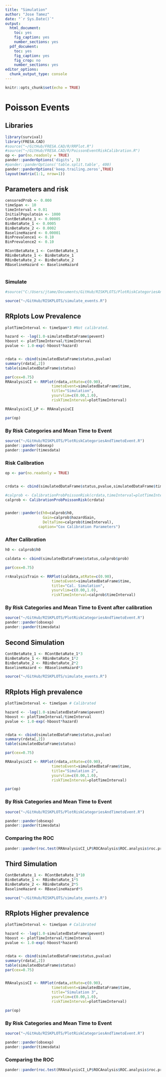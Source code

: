 ```yaml
---
title: "Simulation"
author: "Jose Tamez"
date: "`r Sys.Date()`"
output: 
  html_document: 
    toc: yes
    fig_caption: yes
    number_sections: yes
  pdf_document: 
    toc: yes
    fig_caption: yes
    fig_crop: no
    number_sections: yes
editor_options: 
  chunk_output_type: console
---
```


```r
knitr::opts_chunk$set(echo = TRUE)
```

# Poisson Events

## Libraries
```r
library(survival)
library(FRESA.CAD)
#source("~/GitHub/FRESA.CAD/R/RRPlot.R")
#source("~/GitHub/FRESA.CAD/R/PoissonEventRiskCalibration.R")
op <- par(no.readonly = TRUE)
pander::panderOptions('digits', 3)
#pander::panderOptions('table.split.table', 400)
pander::panderOptions('keep.trailing.zeros',TRUE)
layout(matrix(1:1, nrow=1))

```
## Parameters and risk
```r
censoredProb <- 0.000
timeSpan <- 10
timeInterval = 0.01
InitialPopulatoin <- 1000
ContBetaRate_1 <- 0.00005
BinBetaRate_1 <- 0.0005
BinBetaRate_2 <- 0.0002
BaselineHazard <- 0.00001
BinPrevalence1 <- 0.10
BinPrevalence2 <- 0.10

RContBetaRate_1 <- ContBetaRate_1
RBinBetaRate_1 <- BinBetaRate_1
RBinBetaRate_2 <- BinBetaRate_2
RBaselineHazard <- BaselineHazard



```

### Simulate

```r
#source("C:/Users/jtame/Documents/GitHub/RISKPLOTS/PlotRiskCategoriesAndTimetoEvent.R")

source("~/GitHub/RISKPLOTS/simulate_events.R")

```


## RRplots Low Prevalence

```r

plotTimeInterval <- timeSpan*3 #Not calibrated.

hazard <- -log(1.0-simulatedDataFrame$pevent)
hboost <- plotTimeInterval/timeInterval
pvalue <- 1.0-exp(-hboost*hazard)


rdata <- cbind(simulatedDataFrame$status,pvalue)
summary(rdata[,2])
table(simulatedDataFrame$status)

par(cex=0.75)
RRAnalysisCI <- RRPlot(rdata,atRate=c(0.90),
                     timetoEvent=simulatedDataFrame$time,
                     title="Simulation",
                     ysurvlim=c(0.00,1.0),
                     riskTimeInterval=plotTimeInterval)

RRAnalysisCI_LP <- RRAnalysisCI

par(op)

```


### By Risk Categories and Mean Time to Event
```r

source("~/GitHub/RISKPLOTS/PlotRiskCategoriesAndTimetoEvent.R")
pander::pander(obsexp)
pander::pander(timesdata)

```


### Risk Calibration

```r
op <- par(no.readonly = TRUE)


crdata <- cbind(simulatedDataFrame$status,pvalue,simulatedDataFrame$time)

#calprob <- CalibrationProbPoissonRisk(crdata,timeInterval=plotTimeInterval)
calprob <- CalibrationProbPoissonRisk(crdata)


pander::pander(c(h0=calprob$h0,
                 Gain=calprob$hazardGain,
                 DeltaTime=calprob$timeInterval),
               caption="Cox Calibration Parameters")

```

### After Calibration
```r

h0 <- calprob$h0

caldata <- cbind(simulatedDataFrame$status,calprob$prob)

par(cex=0.75)

rrAnalysisTrain <- RRPlot(caldata,atRate=c(0.90),
                     timetoEvent=simulatedDataFrame$time,
                     title="Cal. Simulation",
                     ysurvlim=c(0.00,1.0),
                     riskTimeInterval=calprob$timeInterval)

```


### By Risk Categories and Mean Time to Event after calibration
```r
source("~/GitHub/RISKPLOTS/PlotRiskCategoriesAndTimetoEvent.R")
pander::pander(obsexp)
pander::pander(timesdata)

```


## Second Simulation
```r

ContBetaRate_1 <- RContBetaRate_1*3
BinBetaRate_1 <- RBinBetaRate_1*2
BinBetaRate_2 <- RBinBetaRate_2*2
BaselineHazard <- RBaselineHazard*3

source("~/GitHub/RISKPLOTS/simulate_events.R")

```



## RRplots High prevalence

```r

plotTimeInterval <- timeSpan # Calibrated

hazard <- -log(1.0-simulatedDataFrame$pevent)
hboost <- plotTimeInterval/timeInterval
pvalue <- 1.0-exp(-hboost*hazard)


rdata <- cbind(simulatedDataFrame$status,pvalue)
summary(rdata[,2])
table(simulatedDataFrame$status)

par(cex=0.75)

RRAnalysisCI <- RRPlot(rdata,atRate=c(0.90),
                     timetoEvent=simulatedDataFrame$time,
                     title="Simulation 2",
                     ysurvlim=c(0.00,1.0),
                     riskTimeInterval=plotTimeInterval)

par(op)

```


### By Risk Categories and Mean Time to Event
```r

source("~/GitHub/RISKPLOTS/PlotRiskCategoriesAndTimetoEvent.R")

pander::pander(obsexp)
pander::pander(timesdata)

```

### Comparing the ROC

```r

pander::pander(roc.test(RRAnalysisCI_LP$ROCAnalysis$ROC.analysis$roc.predictor,RRAnalysisCI$ROCAnalysis$ROC.analysis$roc.predictor))


```


## Third Simulation
```r

ContBetaRate_1 <- RContBetaRate_1*10
BinBetaRate_1 <- RBinBetaRate_1*5
BinBetaRate_2 <- RBinBetaRate_2*5
BaselineHazard <- RBaselineHazard*5

source("~/GitHub/RISKPLOTS/simulate_events.R")

```



## RRplots Higher prevalence

```r

plotTimeInterval <- timeSpan # Calibrated

hazard <- -log(1.0-simulatedDataFrame$pevent)
hboost <- plotTimeInterval/timeInterval
pvalue <- 1.0-exp(-hboost*hazard)


rdata <- cbind(simulatedDataFrame$status,pvalue)
summary(rdata[,2])
table(simulatedDataFrame$status)
par(cex=0.75)


RRAnalysisCI <- RRPlot(rdata,atRate=c(0.90),
                     timetoEvent=simulatedDataFrame$time,
                     title="Simulation 3",
                     ysurvlim=c(0.00,1.0),
                     riskTimeInterval=plotTimeInterval)

par(op)

```


### By Risk Categories and Mean Time to Event
```r

source("~/GitHub/RISKPLOTS/PlotRiskCategoriesAndTimetoEvent.R")

pander::pander(obsexp)
pander::pander(timesdata)

```

### Comparing the ROC

```r

pander::pander(roc.test(RRAnalysisCI_LP$ROCAnalysis$ROC.analysis$roc.predictor,RRAnalysisCI$ROCAnalysis$ROC.analysis$roc.predictor))


```

